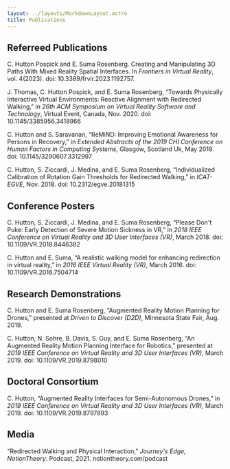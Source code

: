 ```yaml
---
layout: ../layouts/MarkdownLayout.astro
title: Publications
---
```


## Referreed Publications

C. Hutton Pospick and E. Suma Rosenberg. 
Creating and Manipulating 3D Paths With Mixed Reality Spatial Interfaces. 
In *Frontiers in Virtual Reality*,
vol. 4(2023). doi: 10.3389/frvir.2023.1192757.

J. Thomas, C. Hutton Pospick, and E. Suma Rosenberg, 
“Towards Physically Interactive Virtual Environments: Reactive Alignment with Redirected Walking,” 
in *26th ACM Symposium on Virtual Reality Software and Technology*, 
Virtual Event, Canada, Nov. 2020. doi: 10.1145/3385956.3418966

C. Hutton and S. Saravanan, 
“ReMiND: Improving Emotional Awareness for Persons in Recovery,” in 
*Extended Abstracts of the 2019 CHI Conference on Human Factors in Computing Systems*, 
Glasgow, Scotland Uk, May 2019. doi: 10.1145/3290607.3312997

C. Hutton, S. Ziccardi, J. Medina, and E. Suma Rosenberg, 
“Individualized Calibration of Rotation Gain Thresholds for Redirected Walking,” in 
*ICAT-EGVE*, 
Nov. 2018. doi: 10.2312/egve.20181315

## Conference Posters

C. Hutton, S. Ziccardi, J. Medina, and E. Suma Rosenberg, 
“Please Don't Puke: Early Detection of Severe Motion Sickness in VR,” in 
*2018 IEEE Conference on Virtual Reality and 3D User Interfaces (VR)*, 
March 2018. doi: 10.1109/VR.2018.8446382

C. Hutton and E. Suma, 
“A realistic walking model for enhancing redirection in virtual reality,” in 
*2016 IEEE Virtual Reality (VR)*, March 2016. 
doi: 10.1109/VR.2016.7504714

## Research Demonstrations

C. Hutton and E. Suma Rosenberg, 
“Augmented Reality Motion Planning for Drones,” presented at *Driven to Discover (D2D)*, 
Minnesota State Fair, Aug. 2019.

C. Hutton, N. Sohre, B. Davis, S. Guy, and E. Suma Rosenberg, 
“An Augmented Reality Motion Planning Interface for Robotics,” 
presented at *2019 IEEE Conference on Virtual Reality and 3D User Interfaces (VR)*, 
March 2019.  doi: 10.1109/VR.2019.8798010

## Doctoral Consortium

C. Hutton, 
“Augmented Reality Interfaces for Semi-Autonomous Drones,” in 
*2019 IEEE Conference on Virtual Reality and 3D User Interfaces (VR)*, March 2019. 
doi: 10.1109/VR.2019.8797893

## Media

“Redirected Walking and Physical Interaction,” *Journey's Edge, NotionTheory*. Podcast, 2021. notiontheory.com/podcast
